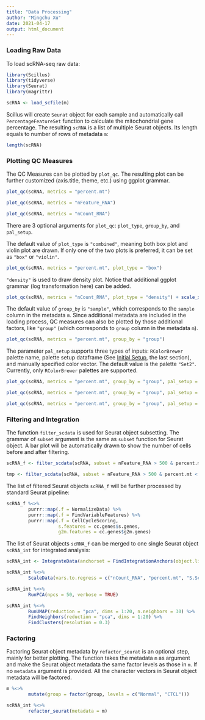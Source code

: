 ```yaml
---
title: "Data Processing"
author: "Mingchu Xu"
date: 2021-04-17
output: html_document
---
```


### Loading Raw Data

To load scRNA-seq raw data:

```r
library(Scillus)
library(tidyverse)
library(Seurat)
library(magrittr)

scRNA <- load_scfile(m)
```

Scillus will create `Seurat` object for each sample and automatically call `PercentageFeatureSet` function to calculate the mitochondrial gene percentage. The resulting `scRNA` is a list of multiple Seurat objects. Its length equals to number of rows of metadata `m`:

```r
length(scRNA)
```

### Plotting QC Measures

The QC Measures can be plotted by `plot_qc`. The resulting plot can be further customized (axis.title, theme, etc.) using ggplot grammar.

```r
plot_qc(scRNA, metrics = "percent.mt")
```

```r
plot_qc(scRNA, metrics = "nFeature_RNA")
```

```r
plot_qc(scRNA, metrics = "nCount_RNA")
```

There are 3 optional arguments for `plot_qc`: `plot_type`, `group_by`, and `pal_setup`.

The default value of `plot_type` is `"combined"`, meaning both box plot and violin plot are drawn. If only one of the two plots is preferred, it can be set as `"box"` or `"violin"`.

```r
plot_qc(scRNA, metrics = "percent.mt", plot_type = "box")
```

`"density"` is used to draw density plot. Notice that additional ggplot grammar (log transformation here) can be added.


```r
plot_qc(scRNA, metrics = "nCount_RNA", plot_type = "density") + scale_x_log10()
```

The default value of `group_by` is `"sample"`, which corresponds to the `sample` column in the metadata `m`. Since additional metadata are included in the loading process, QC measures can also be plotted by those additional factors, like `"group"` (which corresponds to `group` column in the metadata `m`).

```r
plot_qc(scRNA, metrics = "percent.mt", group_by = "group")
```

The parameter `pal_setup` supports three types of inputs: `RColorBrewer` palette name, palette setup dataframe (See [Initial Setup](configuration.html), the last section), and manually specified color vector. The default value is the palette `"Set2"`. Currently, only `RColorBrewer` palettes are supported.

```r
plot_qc(scRNA, metrics = "percent.mt", group_by = "group", pal_setup = "Accent")
```

```r
plot_qc(scRNA, metrics = "percent.mt", group_by = "group", pal_setup = pal)
```

```r
plot_qc(scRNA, metrics = "percent.mt", group_by = "group", pal_setup = c("purple","yellow"))
```


### Filtering and Integration

The function `filter_scdata` is used for Seurat object subsetting. The grammar of `subset` argument is the same as `subset` function for Seurat object. A bar plot will be automatically drawn to show the number of cells before and after filtering.

```r
scRNA_f <- filter_scdata(scRNA, subset = nFeature_RNA > 500 & percent.mt < 10)
```
```r
tmp <- filter_scdata(scRNA, subset = nFeature_RNA > 500 & percent.mt < 10)
```

The list of filtered Seurat objects `scRNA_f` will be further processed by standard Seurat pipeline:

```r
scRNA_f %<>% 
        purrr::map(.f = NormalizeData) %>%
        purrr::map(.f = FindVariableFeatures) %>%
        purrr::map(.f = CellCycleScoring, 
                   s.features = cc.genes$s.genes, 
                   g2m.features = cc.genes$g2m.genes)
```

The list of Seurat objects `scRNA_f` can be merged to one single Seurat object `scRNA_int` for integrated analysis: 

```r
scRNA_int <- IntegrateData(anchorset = FindIntegrationAnchors(object.list = scRNA_f, dims = 1:30, k.filter = 50), dims = 1:30)
```

```r
scRNA_int %<>%
        ScaleData(vars.to.regress = c("nCount_RNA", "percent.mt", "S.Score", "G2M.Score"))

scRNA_int %<>%
        RunPCA(npcs = 50, verbose = TRUE)

scRNA_int %<>%
        RunUMAP(reduction = "pca", dims = 1:20, n.neighbors = 30) %>%
        FindNeighbors(reduction = "pca", dims = 1:20) %>%
        FindClusters(resolution = 0.3)
```

### Factoring

Factoring Seurat object metadata by `refactor_seurat` is an optional step, mainly for better plotting. The function takes the metadata `m` as argument and make the Seurat object metadata the same factor levels as those in `m`. If no `metadata` argument is provided. All the character vectors in Seurat object metadata will be factored.

```r
m %<>%
        mutate(group = factor(group, levels = c("Normal", "CTCL")))

scRNA_int %<>%
        refactor_seurat(metadata = m)
```

